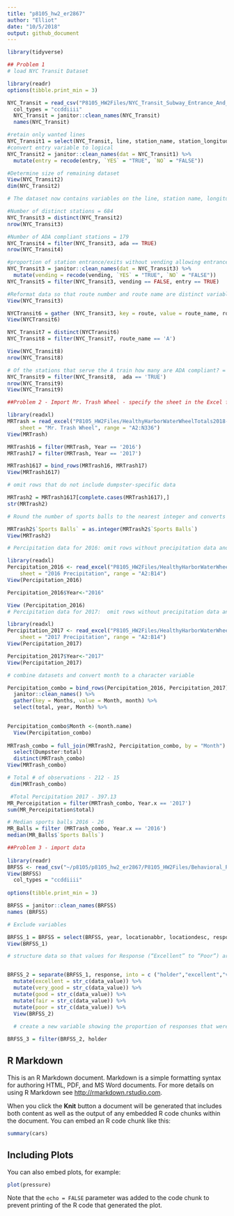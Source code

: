 ```yaml
---
title: "p8105_hw2_er2867"
author: "Elliot"
date: "10/5/2018"
output: github_document
---
```


```r

library(tidyverse)

## Problem 1
# load NYC Transit Dataset

library(readr)
options(tibble.print_min = 3)

NYC_Transit = read_csv("P8105_HW2Files/NYC_Transit_Subway_Entrance_And_Exit_Data.csv")
  col_types = "ccddiiii"
  NYC_Transit = janitor::clean_names(NYC_Transit) 
  names(NYC_Transit)

#retain only wanted lines  
NYC_Transit1 = select(NYC_Transit, line, station_name, station_longitude, station_latitude, route1:route11,entrance_type, entry, vending, ada)
#convert entry variable to logical
NYC_Transit2 = janitor::clean_names(dat = NYC_Transit1) %>%
  mutate(entry = recode(entry, `YES` = "TRUE", `NO` = "FALSE"))

#Determine size of remaining dataset
View(NYC_Transit2)
dim(NYC_Transit2)

# The dataset now contains variables on the line, station name, longitude and latitude for each station, which routes are utilized, entrance type, entry (as a logical vector), vending, and ada compliance. Data cleaning so far has focused on changing the 'entry' variable and removing uneeded columns. The data now contains 19 columns, and 1868 rows

#Number of distinct stations = 684
NYC_Transit3 = distinct(NYC_Transit2)
nrow(NYC_Transit3)

#Number of ADA compliant stations = 179
NYC_Transit4 = filter(NYC_Transit3, ada == TRUE)
nrow(NYC_Transit4)

#proportion of station entrance/exits without vending allowing entrance = 45
NYC_Transit3 = janitor::clean_names(dat = NYC_Transit3) %>%
  mutate(vending = recode(vending, `YES` = "TRUE", `NO` = "FALSE"))
NYC_Transit5 = filter(NYC_Transit3, vending == FALSE, entry == TRUE)

#Reformat data so that route number and route name are distinct variables How many distinct stations serve the A train? - 91
View(NYC_Transit3)

NYCTransit6 = gather (NYC_Transit3, key = route, value = route_name, route1:route11)
View(NYCTransit6)

NYC_Transit7 = distinct(NYCTransit6)
NYC_Transit8 = filter(NYC_Transit7, route_name == 'A')

View(NYC_Transit8)
nrow(NYC_Transit8)

# Of the stations that serve the A train how many are ADA compliant? = 34
NYC_Transit9 = filter(NYC_Transit8,  ada == 'TRUE')
nrow(NYC_Transit9)
View(NYC_Transit9)

##Problem 2 - Import Mr. Trash Wheel - specify the sheet in the Excel file and to omit columns containing notes

library(readxl)
MRTrash = read_excel("P8105_HW2Files/HealthyHarborWaterWheelTotals2018-7-28.xlsx", 
    sheet = "Mr. Trash Wheel", range = "A2:N336")
View(MRTrash)

MRTrash16 = filter(MRTrash, Year == '2016')
MRTrash17 = filter(MRTrash, Year == '2017')

MRTrash1617 = bind_rows(MRTrash16, MRTrash17) 
View(MRTrash1617)

# omit rows that do not include dumpster-specific data

MRTrash2 = MRTrash1617[complete.cases(MRTrash1617),]
str(MRTrash2)

# Round the number of sports balls to the nearest integer and converts the result to an integer variable

MRTrash2$`Sports Balls` = as.integer(MRTrash2$`Sports Balls`)
View(MRTrash2)

# Percipitation data for 2016: omit rows without precipitation data and add a variable year

library(readxl)
Percipitation_2016 <- read_excel("P8105_HW2Files/HealthyHarborWaterWheelTotals2018-7-28.xlsx",
    sheet = "2016 Precipitation", range = "A2:B14")
View(Percipitation_2016)

Percipitation_2016$Year<-"2016"

View (Percipitation_2016)
# Percipitation data for 2017:  omit rows without precipitation data and add a variable year

library(readxl)
Percipitation_2017 <- read_excel("P8105_HW2Files/HealthyHarborWaterWheelTotals2018-7-28.xlsx", 
    sheet = "2017 Precipitation", range = "A2:B14")
View(Percipitation_2017)

Percipitation_2017$Year<-"2017"
View(Percipitation_2017)

# combine datasets and convert month to a character variable

Percipitation_combo = bind_rows(Percipitation_2016, Percipitation_2017) %>% 
  janitor::clean_names() %>% 
  gather(key = Months, value = Month, month) %>% 
  select(total, year, Month) %>% 

  
Percipitation_combo$Month <-(month.name)
  View(Percipitation_combo)
  
MRTrash_combo = full_join(MRTrash2, Percipitation_combo, by = "Month") %>% 
  select(Dumpster:total)
  distinct(MRTrash_combo) 
View(MRTrash_combo)

# Total # of observations - 212 - 15
 dim(MRTrash_combo)

 #Total Percipitation 2017 - 397.13
MR_Perceipitation = filter(MRTrash_combo, Year.x == '2017')
sum(MR_Perceipitation$total)

# Median sports balls 2016 - 26
MR_Balls = filter (MRTrash_combo, Year.x == '2016')
median(MR_Balls$`Sports Balls`)

##Problem 3 - import data
  
library(readr)
BRFSS <- read_csv("~/p8105/p8105_hw2_er2867/P8105_HW2Files/Behavioral_Risk_Factors__Selected_Metropolitan_Area_Risk_Trends__SMART__County_Prevalence_Data__2010_and_prior_.csv")
View(BRFSS)
  col_types = "ccddiiii"
  
options(tibble.print_min = 3)

BRFSS = janitor::clean_names(BRFSS)
names (BRFSS)

# Exclude variables

BRFSS_1 = BRFSS = select(BRFSS, year, locationabbr, locationdesc, response, data_value)
View(BRFSS_1)

# structure data so that values for Response (“Excellent” to “Poor”) are column names / variables which indicate the proportion of subjects with each response


BRFSS_2 = separate(BRFSS_1, response, into = c ("holder","excellent","very_good","good","fair","poor")) %>% 
  mutate(excellent = str_c(data_value)) %>% 
  mutate(very_good = str_c(data_value)) %>% 
  mutate(good = str_c(data_value)) %>% 
  mutate(fair = str_c(data_value)) %>% 
  mutate(poor = str_c(data_value)) %>% 
  View(BRFSS_2)
  
  # create a new variable showing the proportion of responses that were “Excellent” or “Very Good”

BRFSS_3 = filter(BRFSS_2, holder


```

## R Markdown

This is an R Markdown document. Markdown is a simple formatting syntax for authoring HTML, PDF, and MS Word documents. For more details on using R Markdown see <http://rmarkdown.rstudio.com>.

When you click the **Knit** button a document will be generated that includes both content as well as the output of any embedded R code chunks within the document. You can embed an R code chunk like this:

```r
summary(cars)
```

## Including Plots

You can also embed plots, for example:

```r
plot(pressure)
```

Note that the `echo = FALSE` parameter was added to the code chunk to prevent printing of the R code that generated the plot.
